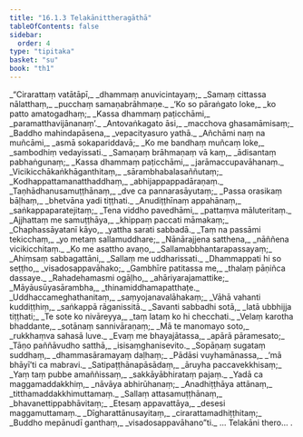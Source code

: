 ```yaml
---
title: "16.1.3 Telakānittheragāthā"
tableOfContents: false
sidebar:
  order: 4
type: "tipitaka"
basket: "su"
book: "th1"
---
```



<DynamicBreadcrumb />

<Division number="747" book="th1">

<Paragraph number="1085" type="verses" book="th1">
_“Cirarattaṃ vatātāpī,_  
_dhammaṃ anuvicintayaṃ;_  
_Samaṃ cittassa nālatthaṃ,_  
_pucchaṃ samaṇabrāhmaṇe._  

</Paragraph>

</Division>
<Division number="748" book="th1">

<Paragraph number="1086" type="verses" book="th1">
_‘Ko so pāraṅgato loke,_  
_ko patto amatogadhaṃ;_  
_Kassa dhammaṃ paṭicchāmi,_  
_paramatthavijānanaṃ’._  

</Paragraph>

</Division>
<Division number="749" book="th1">

<Paragraph number="1087" type="verses" book="th1">
_Antovaṅkagato āsi,_  
_macchova ghasamāmisaṃ;_  
_Baddho mahindapāsena,_  
_vepacityasuro yathā._  

</Paragraph>

</Division>
<Division number="750" book="th1">

<Paragraph number="1088" type="verses" book="th1">
_Añchāmi naṃ na muñcāmi,_  
_asmā sokapariddavā;_  
_Ko me bandhaṃ muñcaṃ loke,_  
_sambodhiṃ vedayissati._  

</Paragraph>

</Division>
<Division number="751" book="th1">

<Paragraph number="1089" type="verses" book="th1">
_Samaṇaṃ brāhmaṇaṃ vā kaṃ,_  
_ādisantaṃ pabhaṅgunaṃ;_  
_Kassa dhammaṃ paṭicchāmi,_  
_jarāmaccupavāhanaṃ._  

</Paragraph>

</Division>
<Division number="752" book="th1">

<Paragraph number="1090" type="verses" book="th1">
_Vicikicchākaṅkhāganthitaṃ,_  
_sārambhabalasaññutaṃ;_  
_Kodhappattamanatthaddhaṃ,_  
_abhijappappadāraṇaṃ._  

</Paragraph>

</Division>
<Division number="753" book="th1">

<Paragraph number="1091" type="verses" book="th1">
_Taṇhādhanusamuṭṭhānaṃ,_  
_dve ca pannarasāyutaṃ;_  
_Passa orasikaṃ bāḷhaṃ,_  
_bhetvāna yadi tiṭṭhati._  

</Paragraph>

</Division>
<Division number="754" book="th1">

<Paragraph number="1092" type="verses" book="th1">
_Anudiṭṭhīnaṃ appahānaṃ,_  
_saṅkappaparatejitaṃ;_  
_Tena viddho pavedhāmi,_  
_pattaṃva māluteritaṃ._  

</Paragraph>

</Division>
<Division number="755" book="th1">

<Paragraph number="1093" type="verses" book="th1">
_Ajjhattaṃ me samuṭṭhāya,_  
_khippaṃ paccati māmakaṃ;_  
_Chaphassāyatanī kāyo,_  
_yattha sarati sabbadā._  

</Paragraph>

</Division>
<Division number="756" book="th1">

<Paragraph number="1094" type="verses" book="th1">
_Taṃ na passāmi tekicchaṃ,_  
_yo metaṃ sallamuddhare;_  
_Nānārajjena satthena,_  
_nāññena vicikicchitaṃ._  

</Paragraph>

</Division>
<Division number="757" book="th1">

<Paragraph number="1095" type="verses" book="th1">
_Ko me asattho avaṇo,_  
_Sallamabbhantarapassayaṃ;_  
_Ahiṃsaṃ sabbagattāni,_  
_Sallaṃ me uddharissati._  

</Paragraph>

</Division>
<Division number="758" book="th1">

<Paragraph number="1096" type="verses" book="th1">
_Dhammappati hi so seṭṭho,_  
_visadosappavāhako;_  
_Gambhīre patitassa me,_  
_thalaṃ pāṇiñca dassaye._  

</Paragraph>

</Division>
<Division number="759" book="th1">

<Paragraph number="1097" type="verses" book="th1">
_Rahadehamasmi ogāḷho,_  
_ahāriyarajamattike;_  
_Māyāusūyasārambha,_  
_thinamiddhamapatthaṭe._  

</Paragraph>

</Division>
<Division number="760" book="th1">

<Paragraph number="1098" type="verses" book="th1">
_Uddhaccameghathanitaṃ,_  
_saṃyojanavalāhakaṃ;_  
_Vāhā vahanti kuddiṭṭhiṃ,_  
_saṅkappā rāganissitā._  

</Paragraph>

</Division>
<Division number="761" book="th1">

<Paragraph number="1099" type="verses" book="th1">
_Savanti sabbadhi sotā,_  
_latā ubbhijja tiṭṭhati;_  
_Te sote ko nivāreyya,_  
_taṃ lataṃ ko hi checchati._  

</Paragraph>

</Division>
<Division number="762" book="th1">

<Paragraph number="1100" type="verses" book="th1">
_Velaṃ karotha bhaddante,_  
_sotānaṃ sannivāraṇaṃ;_  
_Mā te manomayo soto,_  
_rukkhaṃva sahasā luve._  

</Paragraph>

</Division>
<Division number="763" book="th1">

<Paragraph number="1101" type="verses" book="th1">
_Evaṃ me bhayajātassa,_  
_apārā pāramesato;_  
_Tāṇo paññāvudho satthā,_  
_isisaṃghanisevito._  

</Paragraph>

</Division>
<Division number="764" book="th1">

<Paragraph number="1102" type="verses" book="th1">
_Sopāṇaṃ sugataṃ suddhaṃ,_  
_dhammasāramayaṃ daḷhaṃ;_  
_Pādāsi vuyhamānassa,_  
_‘mā bhāyī’ti ca mabravi._  

</Paragraph>

</Division>
<Division number="765" book="th1">

<Paragraph number="1103" type="verses" book="th1">
_Satipaṭṭhānapāsādaṃ,_  
_āruyha paccavekkhisaṃ;_  
_Yaṃ taṃ pubbe amaññissaṃ,_  
_sakkāyābhirataṃ pajaṃ._  

</Paragraph>

</Division>
<Division number="766" book="th1">

<Paragraph number="1104" type="verses" book="th1">
_Yadā ca maggamaddakkhiṃ,_  
_nāvāya abhirūhanaṃ;_  
_Anadhiṭṭhāya attānaṃ,_  
_titthamaddakkhimuttamaṃ._  

</Paragraph>

</Division>
<Division number="767" book="th1">

<Paragraph number="1105" type="verses" book="th1">
_Sallaṃ attasamuṭṭhānaṃ,_  
_bhavanettippabhāvitaṃ;_  
_Etesaṃ appavattāya,_  
_desesi maggamuttamaṃ._  

</Paragraph>

</Division>
<Division number="768" book="th1">

<Paragraph number="1106" type="verses" book="th1">
_Dīgharattānusayitaṃ,_  
_cirarattamadhiṭṭhitaṃ;_  
_Buddho mepānudī ganthaṃ,_  
_visadosappavāhano”ti._  


</Paragraph>
</Division>

<Paragraph number="1107" type="center" book="th1">
… Telakāni thero… .
</Paragraph>